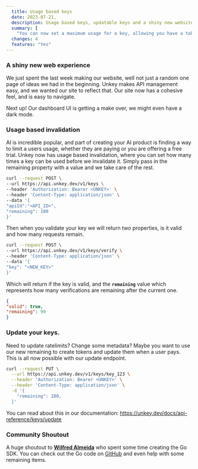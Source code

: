 ```yaml
---
  title: Usage based keys
  date: 2023-07-21,
  description: Usage based keys, updatable keys and a shiny new website!
  summary: [
    "You can now set a maximum usage for a key, allowing you have a token like system. Keys can now be updated, allow you to change any key property as needed"]
  changes: 4
  features: "Yes"
---
```


### A shiny new web experience

We just spent the last week making our website, well not just a random one page of ideas we had in the beginning. Unkey makes API management easy, and we wanted our site to reflect that. Our site now has a cohesive feel, and is easy to navigate. 

Next up! Our dashboard UI is getting a make over, we might even have a dark mode.

### Usage based invalidation

AI is incredible popular, and part of creating your AI product is finding a way to limit a users usage, whether they are paying or you are offering a free trial. Unkey now has usage based invalidation, where you can set how many times a key can be used before we invalidate it. Simply pass in the remaining property with a value and we take care of the rest.

```bash
curl --request POST \
--url https://api.unkey.dev/v1/keys \
--header 'Authorization: Bearer <UNKEY>' \
--header 'Content-Type: application/json' \
--data '{
"apiId":"<API_ID>",
"remaining": 100
}'
```

Then when you validate your key we will return two properties, is it valid and how many requests remain. 

```bash
curl --request POST \
--url https://api.unkey.dev/v1/keys/verify \
--header 'Content-Type: application/json' \
--data '{
"key": "<NEW_KEY>"
}'
```

Which will return if the key is valid, and the **`remaining`** value which represents how many verifications are remaining after the current one.

```json
{
"valid": true,
"remaining": 99
}
```

### Update your keys.

Need to update ratelimits? Change some metadata? Maybe you want to use our new remaining to create tokens and update them when a user pays. This is all now possible with our update endpoint. 

```bash
curl --request PUT \
  --url https://api.unkey.dev/v1/keys/key_123 \
  --header 'Authorization: Bearer <UNKEY>' \
  --header 'Content-Type: application/json' \
  -d '{
    "remaining": 200,
  }'
```

You can read about this in our documentation: https://unkey.dev/docs/api-reference/keys/update

### Community Shoutout

A huge shoutout to **[Wilfred Almeida](https://twitter.com/WilfredAlmeida_)** who spent some time creating the Go SDK. You can check out the Go code on [GitHub](https://github.com/WilfredAlmeida/unkey-go) and even help with some remaining items.
